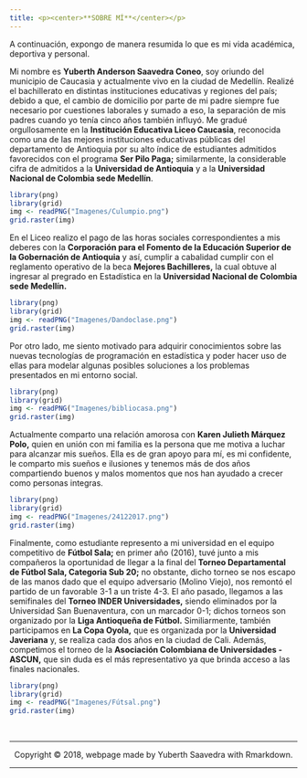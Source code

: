 ```yaml
---
title: <p><center>**SOBRE MÍ**</center></p>
---
```


A continuación, expongo de manera resumida lo que es mi vida académica, deportiva y personal.

Mi nombre es **Yuberth Anderson Saavedra Coneo**, soy oriundo del municipio de Caucasia y actualmente vivo en la ciudad de Medellín. Realizé el bachillerato en distintas instituciones educativas y regiones del país; debido a que, el cambio de domicilio por parte de mi padre siempre fue necesario por cuestiones laborales y sumado a eso, la separación de mis padres cuando yo tenía cinco años también influyó. Me gradué orgullosamente en la **Institución Educativa Liceo Caucasia**, reconocida como una de las mejores instituciones educativas públicas del departamento de Antioquia por su alto índice de estudiantes admitidos favorecidos con el programa **Ser Pilo Paga;** similarmente, la considerable cifra de admitidos a la **Universidad de Antioquia** y a la **Universidad Nacional de Colombia sede Medellín**.

```r
library(png)
library(grid)
img <- readPNG("Imagenes/Culumpio.png")
grid.raster(img)
```

En el Liceo realizo el pago de las horas sociales correspondientes a mis deberes con la **Corporación para el Fomento de la Educación Superior de la Gobernación de Antioquia** y así, cumplir a cabalidad cumplir con el reglamento operativo de la beca **Mejores Bachilleres,** la cual obtuve al ingresar al pregrado en Estadística en la **Universidad Nacional de Colombia sede Medellín.**

```r
library(png)
library(grid)
img <- readPNG("Imagenes/Dandoclase.png")
grid.raster(img)
```

Por otro lado, me siento motivado para adquirir conocimientos sobre las nuevas tecnologías de programación en estadística y poder hacer uso de ellas para modelar algunas posibles soluciones a los problemas presentados en mi entorno social.

```r
library(png)
library(grid)
img <- readPNG("Imagenes/bibliocasa.png")
grid.raster(img)
```

Actualmente comparto una relación amorosa con **Karen Julieth Márquez Polo,** quien en unión con mi familia es la persona que me motiva a luchar para alcanzar mis sueños. Ella es de gran apoyo para mí, es mi confidente, le comparto mis sueños e ilusiones y tenemos más de dos años compartiendo buenos y malos momentos que nos han ayudado a crecer como personas integras.

```r
library(png)
library(grid)
img <- readPNG("Imagenes/24122017.png")
grid.raster(img)
```

Finalmente, como estudiante represento a mi universidad en el equipo competitivo de **Fútbol Sala;** en primer año (2016), tuvé junto a mis compañeros la oportunidad de llegar a la final del **Torneo Departamental de Fútbol Sala, Categoria Sub 20;** no obstante, dicho torneo se nos escapo de las manos dado que el equipo adversario (Molino Viejo), nos remontó el partido de un favorable 3-1 a un triste 4-3. El año pasado, llegamos a las semifinales del **Torneo INDER Universidades,** siendo eliminados por la Universidad San Buenaventura, con un marcador 0-1; dichos torneos son organizado por la **Liga Antioqueña de Fútbol.** Similiarmente, también participamos en **La Copa Oyola,** que es organizada por la **Universidad Javeriana** y, se realiza cada dos años en la ciudad de Cali. Además, competimos el torneo de la **Asociación Colombiana de Universidades - ASCUN,** que sin duda es el más representativo ya que brinda acceso a las finales nacionales. 

```r
library(png)
library(grid)
img <- readPNG("Imagenes/Fútsal.png")
grid.raster(img)
```



<br>
<hr>
<p><center>Copyright &copy; 2018, webpage made by Yuberth Saavedra with Rmarkdown.</center></p>
<hr>